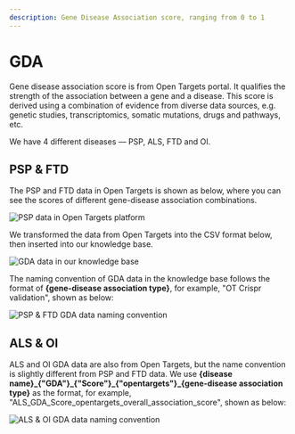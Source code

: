 ```yaml
---
description: Gene Disease Association score, ranging from 0 to 1
---
```


# GDA

Gene disease association score is from Open Targets portal. It qualifies the strength of the association between a gene and a disease. This score is derived using a combination of evidence from diverse data sources, e.g. genetic studies, transcriptomics, somatic mutations, drugs and pathways, etc.

We have 4 different diseases — PSP, ALS, FTD and OI.

## PSP & FTD

The PSP and FTD data in Open Targets is shown as below, where you can see the scores of different gene-disease association combinations.

![PSP data in Open Targets platform](../../../../public/image/docs/psp-data-in-opentargets.png)

We transformed the data from Open Targets into the CSV format below, then inserted into our knowledge base.

![GDA data in our knowledge base](../../../../public/image/docs/gda-data-csv.png)

The naming convention of GDA data in the knowledge base follows the format of **\{gene-disease association type\}**, for example, "OT Crispr validation", shown as below:

![PSP & FTD GDA data naming convention](../../../../public/image/docs/psp-ftd-gda-naming-convention.png)

## ALS & OI

ALS and OI GDA data are also from Open Targets, but the name convention is slightly different from PSP and FTD data. We use **\{disease name\}\_\{"GDA"\}\_\{"Score"\}\_\{"opentargets"\}\_\{gene-disease association type\}** as the format, for example, "ALS\_GDA\_Score\_opentargets\_overall\_association\_score", shown as below:

![ALS & OI GDA data naming convention](../../../../public/image/docs/als-oi-gda-naming-convention.png)
